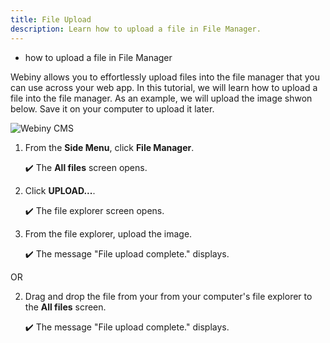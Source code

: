 ```yaml
---
title: File Upload
description: Learn how to upload a file in File Manager.
---
```



<Alert type="success" title="WHAT YOU'LL LEARN">

- how to upload a file in File Manager

</Alert>

Webiny allows you to effortlessly upload files into the file manager that you can use across your web app. In this tutorial, we will learn how to upload a file into the file manager. As an example, we will upload the image shwon below. Save it on your computer to upload it later.

![Webiny CMS](./assets/upload-file/webiny-cms.png)

1. From the **Side Menu**, click **File Manager**.

    ✔️ The **All files** screen opens.

2. Click **UPLOAD...**.

    ✔️ The file explorer screen opens.

3. From the file explorer, upload the image.

    ✔️ The message "File upload complete." displays.

OR

2. Drag and drop the file from your from your computer's file explorer to the **All files** screen.

    ✔️ The message "File upload complete." displays.
